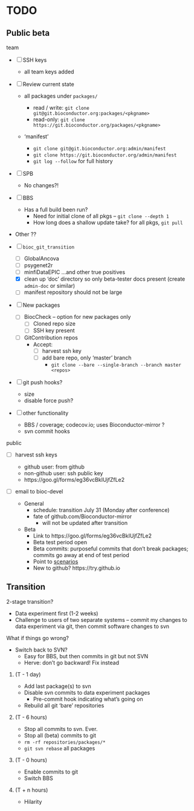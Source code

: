 # TODO

## Public beta

team

- [ ] SSH keys

    - all team keys added

- [ ] Review current state

    - all packages under `packages/`

      - read / write: `git clone git@git.bioconductor.org:packages/<pkgname>`
      - read-only: `git clone https://git.bioconductor.org/packages/<pkgname>`

    - 'manifest'

      - `git clone git@git.bioconductor.org:admin/manifest`
      - `git clone https://git.bioconductor.org/admin/manifest`
      - `git log --follow` for full history

- [ ] SPB

    - No changes?!

- [ ] BBS

    - Has a full build been run?
      - Need for initial clone of all pkgs -- `git clone --depth 1`
      - How long does a shallow update take? for all pkgs, `git pull`

- Other ??

- [ ] `bioc_git_transition`

    - [ ] GlobalAncova
    - [ ] psygenet2r
    - [ ] minfiDataEPIC ...and other true positives
    - [x] clean up 'doc' directory so only beta-tester docs present
      (create `admin-doc` or similar)
    - [ ] manifest repository should not be large
    
- [ ] New packages

    - [ ] BiocCheck -- option for new packages only
      - [ ] Cloned repo size
      - [ ] SSH key present


    - [ ] GitContribution repos
      - Accept:
        - [ ] harvest ssh key
        - [ ] add bare repo, only 'master' branch
          - `git clone --bare --single-branch --branch master <repos>`

- [ ] git push hooks?

    - size
    - disable force push?

- [ ] other functionality

    - BBS / coverage; codecov.io; uses Bioconductor-mirror ?
    - svn commit hooks

public

- [ ] harvest ssh keys

    - github user: from github
    - non-github user: ssh public key
    - https://goo.gl/forms/eg36vcBkIUjfZfLe2

- [ ] email to bioc-devel

    - General
      - schedule: transition July 31 (Monday after conference)
      - fate of github.com/Bioconductor-mirror
        - will not be updated after transition

    - Beta
      - Link to https://goo.gl/forms/eg36vcBkIUjfZfLe2
      - Beta test period open
      - Beta commits: purposeful commits that don't break packages;
        commits go away at end of test period
      - Point to [scenarios][]
      - New to github? https://try.github.io
      
[scenarios]: https://github.com/Bioconductor/bioc_git_transition/tree/master/doc

## Transition

2-stage transition?

- Data experiment first (1-2 weeks)
- Challenge to users of two separate systems -- commit my changes to
  data experiment via git, then commit software changes to svn

What if things go wrong?

- Switch back to SVN?
  - Easy for BBS, but then commits in git but not SVN
  - Herve: don't go backward! Fix instead

1. (T - 1 day)

    - Add last package(s) to svn
    - Disable svn commits to data experiment packages
      - Pre-commit hook indicating what's going on
    - Rebuild all git 'bare' repositories

1. (T - 6 hours)

    - Stop all commits to svn. Ever.
    - Stop all (beta) commits to git
    - `rm -rf repositories/packages/*`
    - `git svn rebase` all packages

1. (T - 0 hours)

    - Enable commits to git
    - Switch BBS
    
1. (T + n hours)

    - Hilarity
